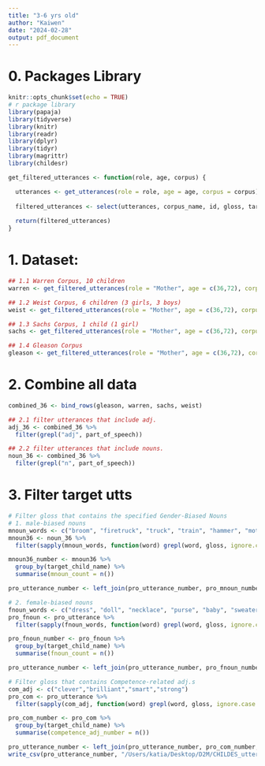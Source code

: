 ```yaml
---
title: "3-6 yrs old"
author: "Kaiwen"
date: "2024-02-28"
output: pdf_document
---
```


# 0. Packages Library

```r
knitr::opts_chunk$set(echo = TRUE)
# r package library
library(papaja)
library(tidyverse)
library(knitr)
library(readr)
library(dplyr)
library(tidyr)
library(magrittr)
library(childesr)
```

```r
get_filtered_utterances <- function(role, age, corpus) {

  utterances <- get_utterances(role = role, age = age, corpus = corpus)
  
  filtered_utterances <- select(utterances, corpus_name, id, gloss, target_child_name, target_child_id, target_child_age, target_child_sex, part_of_speech, corpus_id, collection_id, speaker_id, transcript_id)
  
  return(filtered_utterances)
}

```

# 1. Dataset: 

```r
## 1.1 Warren Corpus, 10 children
warren <- get_filtered_utterances(role = "Mother", age = c(36,72), corpus = "Warren")

## 1.2 Weist Corpus, 6 children (3 girls, 3 boys)
weist <- get_filtered_utterances(role = "Mother", age = c(36,72), corpus = "Weist")

## 1.3 Sachs Corpus, 1 child (1 girl)
sachs <- get_filtered_utterances(role = "Mother", age = c(36,72), corpus = "Sachs")

## 1.4 Gleason Corpus
gleason <- get_filtered_utterances(role = "Mother", age = c(36,72), corpus = "Gleason")
```

# 2. Combine all data

```r
combined_36 <- bind_rows(gleason, warren, sachs, weist)

## 2.1 filter utterances that include adj.
adj_36 <- combined_36 %>% 
  filter(grepl("adj", part_of_speech))

## 2.2 filter utterances that include nouns.
noun_36 <- combined_36 %>% 
  filter(grepl("n", part_of_speech))
```

# 3. Filter target utts
```r
# Filter gloss that contains the specified Gender-Biased Nouns
# 1. male-biased nouns
mnoun_words <- c("broom", "firetruck", "truck", "train", "hammer", "motorcycle", "shovel")
mnoun36 <- noun_36 %>% 
  filter(sapply(mnoun_words, function(word) grepl(word, gloss, ignore.case = TRUE)) %>% rowSums() > 0)

mnoun36_number <- mnoun36 %>%
  group_by(target_child_name) %>%
  summarise(mnoun_count = n())

pro_utterance_number <- left_join(pro_utterance_number, pro_mnoun_number, by = "target_child_name")

# 2. female-biased nouns
fnoun_words <- c("dress", "doll", "necklace", "purse", "baby", "sweater", "girl")
pro_fnoun <- pro_utterance %>% 
  filter(sapply(fnoun_words, function(word) grepl(word, gloss, ignore.case = TRUE)) %>% rowSums() > 0)

pro_fnoun_number <- pro_fnoun %>%
  group_by(target_child_name) %>%
  summarise(fnoun_count = n())

pro_utterance_number <- left_join(pro_utterance_number, pro_fnoun_number, by = "target_child_name")

# Filter gloss that contains Competence-related adj.s
com_adj <- c("clever","brilliant","smart","strong")
pro_com <- pro_utterance %>% 
  filter(sapply(com_adj, function(word) grepl(word, gloss, ignore.case = TRUE)) %>% rowSums() > 0)

pro_com_number <- pro_com %>%
  group_by(target_child_name) %>%
  summarise(competence_adj_number = n())

pro_utterance_number <- left_join(pro_utterance_number, pro_com_number, by = "target_child_name")
write_csv(pro_utterance_number, "/Users/katia/Desktop/D2M/CHILDES_utterance/Childes dataset/Providence Example/Providence_utt_num.csv")

```


